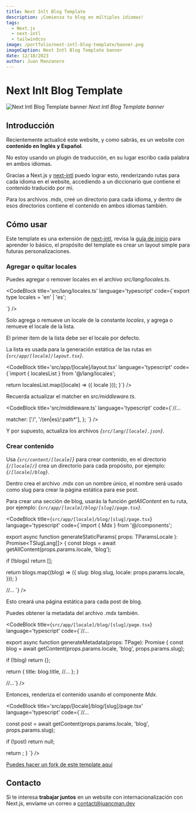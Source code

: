 ```yaml
---
title: Next Inlt Blog Template
description: ¡Comienza tu blog en múltiples idiomas!
tags:
  - Next.js
  - next-intl
  - tailwindcss
image: /portfolio/next-intl-blog-template/banner.png
imageCaption: Next Intl Blog Template banner
date: 12/18/2023
author: Juan Manzanero
---
```


# Next Inlt Blog Template

![Next Intl Blog Template banner](/portfolio/next-intl-blog-template/banner.png)
*Next Intl Blog Template banner*

<PostData
  date='18 de Diciembre del 2023'
  author='Juan Manzanero'
  website='https://next-intl-blog-template.vercel.app/es'
/>

## Introducción

Recientemente actualicé este website, y como sabrás, es un website con **contenido en Inglés y Español**.

No estoy usando un plugin de traducción, en su lugar escribo cada palabra en ambos idiomas.

Gracias a Next.js y [next-intl](https://next-intl-docs.vercel.app/) puedo lograr esto, renderizando rutas para cada idioma en el website, accediendo a un diccionario que contiene el contenido traducido por mí.

Para los archivos .mdx, creé un directorio para cada idioma, y dentro de esos directorios contiene el contenido en ambos idiomas también.

## Cómo usar

Este template es una extensión de [next-intl](https://next-intl-docs.vercel.app/), revisa la [guía de inicio](https://next-intl-docs.vercel.app/docs/getting-started) para aprender lo básico, el propósito del template es crear un layout simple para futuras personalizaciones.

### Agregar o quitar locales

Puedes agregar o remover locales en el archivo *src/lang/locales.ts*.

<CodeBlock title='src/lang/locales.ts' language='typescript' code={`export type locales = 'en' | 'es';

`} />

Solo agrega o remueve un locale de la constante *locales*, y agrega o remueve el locale de la lista.

El primer item de la lista debe ser el locale por defecto.

La lista es usada para la generación estática de las rutas en *{`src/app/[locale]/layout.tsx`}*.

<CodeBlock title='src/app/[locale]/layout.tsx' language='typescript' code={`import { localesList } from '@/lang/locales';

  return localesList.map((locale) => ({ locale }));
}`} />

Recuerda actualizar el matcher en *src/middleware.ts*.

<CodeBlock title='src/middleware.ts' language='typescript' code={`//...

  matcher: ['/', '/(en|es)/:path*'],
};
`} />

Y por supuesto, actualiza los archivos *{`src/lang/[locale].json`}*.

### Crear contenido

Usa *{`src/content/[locale]`}* para crear contenido, en el directorio *{`/[locale]/`}* crea un directorio para cada propósito, por ejemplo: *{`/[locale]/blog`}*.

Dentro crea el archivo .mdx con un nombre único, el nombre será usado como slug para crear la página estática para ese post.

Para crear una sección de blog, usarás la función *getAllContent* en tu ruta, por ejemplo: *{`src/app/[locale]/blog/[slug]/page.tsx`}*.

<CodeBlock title={`src/app/[locale]/blog/[slug]/page.tsx`} language='typescript' code={`import { Mdx } from '@/components';

export async function generateStaticParams(
  props: TParamsLocale
): Promise<TSlugLang[]> {
  const blogs = await getAllContent(props.params.locale, 'blog');

  if (!blogs) return [];

  return blogs.map((blog) => ({
    slug: blog.slug,
    locale: props.params.locale,
  }));
}

//...
`} />

Esto creará una página estática para cada post de blog.

Puedes obtener la metadata del archivo .mdx también.

<CodeBlock title={`src/app/[locale]/blog/[slug]/page.tsx`} language='typescript' code={`//...

export async function generateMetadata(props: TPage): Promise<Metadata> {
  const blog = await getContent(props.params.locale, 'blog', props.params.slug);

  if (!blog) return {};

  return {
    title: blog.title,
    //...
  };
}

//...`} />

Entonces, renderiza el contenido usando el componente *Mdx*.

<CodeBlock title='src/app/[locale]/blog/[slug]/page.tsx' language='typescript' code={`//...

  const post = await getContent(props.params.locale, 'blog', props.params.slug);

  if (!post) return null;

  return <Mdx code={post.body.code} />;
}
`} />

[Puedes hacer un fork de este template aquí](https://github.com/juancmandev/next-intl-blog-template)

## Contacto

Si te interesa **trabajar juntos** en un website con internacionalización con Next.js, envíame un correo a [contact@juancman.dev](mailto:contact@juancman.dev)
